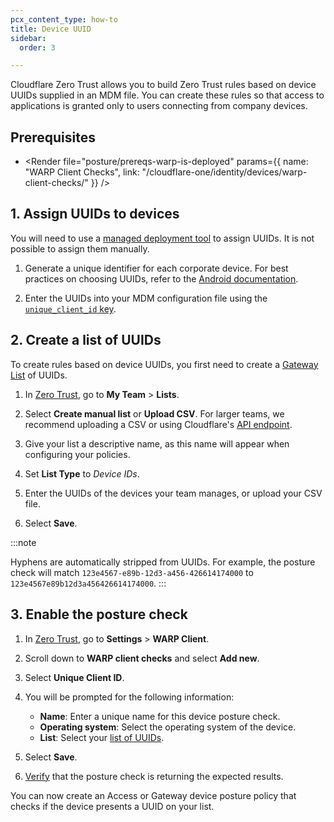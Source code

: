 ```yaml
---
pcx_content_type: how-to
title: Device UUID
sidebar:
  order: 3

---
```



Cloudflare Zero Trust allows you to build Zero Trust rules based on device UUIDs supplied in an MDM file. You can create these rules so that access to applications is granted only to users connecting from company devices.

## Prerequisites

* <Render file="posture/prereqs-warp-is-deployed" params={{ name: "WARP Client Checks", link: "/cloudflare-one/identity/devices/warp-client-checks/" }} />

## 1. Assign UUIDs to devices

You will need to use a [managed deployment tool](/cloudflare-one/connections/connect-devices/warp/deployment/mdm-deployment/) to assign UUIDs. It is not possible to assign them manually.

1. Generate a unique identifier for each corporate device. For best practices on choosing UUIDs, refer to the [Android documentation](https://developer.android.com/training/articles/user-data-ids#best-practices-android-identifiers).

2. Enter the UUIDs into your MDM configuration file using the [`unique_client_id` key](/cloudflare-one/connections/connect-devices/warp/deployment/mdm-deployment/parameters/#unique_client_id).

## 2. Create a list of UUIDs

To create rules based on device UUIDs, you first need to create a [Gateway List](/cloudflare-one/policies/gateway/lists/) of UUIDs.

1. In [Zero Trust](https://one.dash.cloudflare.com), go to **My Team** > **Lists**.

2. Select **Create manual list** or **Upload CSV**. For larger teams, we recommend uploading a CSV or using Cloudflare's [API endpoint](/api/resources/zero_trust/subresources/gateway/subresources/lists/methods/list/).

3. Give your list a descriptive name, as this name will appear when configuring your policies.

4. Set **List Type** to *Device IDs*.

5. Enter the UUIDs of the devices your team manages, or upload your CSV file.

6. Select **Save**.

:::note

Hyphens are automatically stripped from UUIDs. For example, the posture check will match `123e4567-e89b-12d3-a456-426614174000` to `123e4567e89b12d3a456426614174000`.
:::

## 3. Enable the posture check

1. In [Zero Trust](https://one.dash.cloudflare.com), go to **Settings** > **WARP Client**.

2. Scroll down to **WARP client checks** and select **Add new**.

3. Select **Unique Client ID**.

4. You will be prompted for the following information:

   * **Name**: Enter a unique name for this device posture check.
   * **Operating system**: Select the operating system of the device.
   * **List**: Select your [list of UUIDs](#2-create-a-list-of-uuids).

5. Select **Save**.

6. [Verify](/cloudflare-one/identity/devices/#2-verify-device-posture-checks) that the posture check is returning the expected results.

You can now create an Access or Gateway device posture policy that checks if the device presents a UUID on your list.
